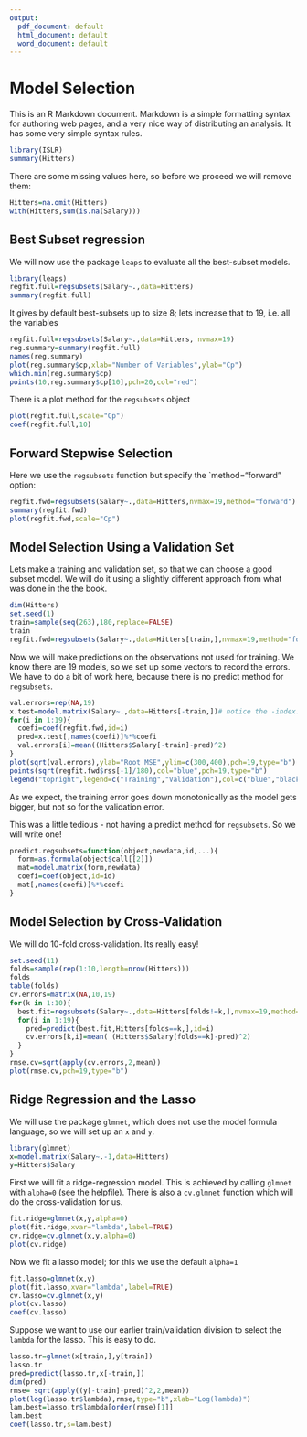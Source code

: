 ```yaml
---
output:
  pdf_document: default
  html_document: default
  word_document: default
---
```

Model Selection
================

This is an R Markdown document. Markdown is a simple formatting syntax for authoring web pages,
and a very nice way of distributing an analysis. It has some very simple syntax rules.


```r
library(ISLR)
summary(Hitters)
```
There are some missing values here, so before we proceed we will remove them:

```r
Hitters=na.omit(Hitters)
with(Hitters,sum(is.na(Salary)))
```



Best Subset regression
------------------------
We will now use the package `leaps` to evaluate all the best-subset models.
```r
library(leaps)
regfit.full=regsubsets(Salary~.,data=Hitters)
summary(regfit.full)
```
It gives by default best-subsets up to size 8; lets increase that to 19, i.e. all the variables
```r
regfit.full=regsubsets(Salary~.,data=Hitters, nvmax=19)
reg.summary=summary(regfit.full)
names(reg.summary)
plot(reg.summary$cp,xlab="Number of Variables",ylab="Cp")
which.min(reg.summary$cp)
points(10,reg.summary$cp[10],pch=20,col="red")
```
There is a plot method for the `regsubsets`  object
```r
plot(regfit.full,scale="Cp")
coef(regfit.full,10)
```



Forward Stepwise Selection
--------------------------
Here we use the `regsubsets` function but specify the `method="forward" option:
```r
regfit.fwd=regsubsets(Salary~.,data=Hitters,nvmax=19,method="forward")
summary(regfit.fwd)
plot(regfit.fwd,scale="Cp")
```




Model Selection Using a Validation Set
---------------------------------------
Lets make a training and validation set, so that we can choose a good subset model.
We will do it using a slightly different approach from what was done in the the book.
```r
dim(Hitters)
set.seed(1)
train=sample(seq(263),180,replace=FALSE)
train
regfit.fwd=regsubsets(Salary~.,data=Hitters[train,],nvmax=19,method="forward")
```
Now we will make predictions on the observations not used for training. We know there are 19 models, so we set up some vectors to record the errors. We have to do a bit of work here, because there is no predict method for `regsubsets`.
```r
val.errors=rep(NA,19)
x.test=model.matrix(Salary~.,data=Hitters[-train,])# notice the -index!
for(i in 1:19){
  coefi=coef(regfit.fwd,id=i)
  pred=x.test[,names(coefi)]%*%coefi
  val.errors[i]=mean((Hitters$Salary[-train]-pred)^2)
}
plot(sqrt(val.errors),ylab="Root MSE",ylim=c(300,400),pch=19,type="b")
points(sqrt(regfit.fwd$rss[-1]/180),col="blue",pch=19,type="b")
legend("topright",legend=c("Training","Validation"),col=c("blue","black"),pch=19)
```
As we expect, the training error goes down monotonically as the model gets bigger, but not so 
for the validation error.

This was a little tedious - not having a predict method for `regsubsets`. So we will write one!
```r
predict.regsubsets=function(object,newdata,id,...){
  form=as.formula(object$call[[2]])
  mat=model.matrix(form,newdata)
  coefi=coef(object,id=id)
  mat[,names(coefi)]%*%coefi
}
```




Model Selection by Cross-Validation
-----------------------------------
We will do 10-fold cross-validation. Its really easy!
```r
set.seed(11)
folds=sample(rep(1:10,length=nrow(Hitters)))
folds
table(folds)
cv.errors=matrix(NA,10,19)
for(k in 1:10){
  best.fit=regsubsets(Salary~.,data=Hitters[folds!=k,],nvmax=19,method="forward")
  for(i in 1:19){
    pred=predict(best.fit,Hitters[folds==k,],id=i)
    cv.errors[k,i]=mean( (Hitters$Salary[folds==k]-pred)^2)
  }
}
rmse.cv=sqrt(apply(cv.errors,2,mean))
plot(rmse.cv,pch=19,type="b")
```



Ridge Regression and the Lasso
-------------------------------
We will use the package `glmnet`, which does not use the model formula language, so we will set up an `x` and `y`.
```r
library(glmnet)
x=model.matrix(Salary~.-1,data=Hitters) 
y=Hitters$Salary
```
First we will fit a ridge-regression model. This is achieved by calling `glmnet` with `alpha=0` (see the helpfile). There is also a `cv.glmnet` function which will do the cross-validation for us. 
```r
fit.ridge=glmnet(x,y,alpha=0)
plot(fit.ridge,xvar="lambda",label=TRUE)
cv.ridge=cv.glmnet(x,y,alpha=0)
plot(cv.ridge)
```
Now we fit a lasso model; for this we use the default `alpha=1`
```r
fit.lasso=glmnet(x,y)
plot(fit.lasso,xvar="lambda",label=TRUE)
cv.lasso=cv.glmnet(x,y)
plot(cv.lasso)
coef(cv.lasso)
```

 Suppose we want to use our earlier train/validation division to select the `lambda` for the lasso.
 This is easy to do.
```r
lasso.tr=glmnet(x[train,],y[train])
lasso.tr
pred=predict(lasso.tr,x[-train,])
dim(pred)
rmse= sqrt(apply((y[-train]-pred)^2,2,mean))
plot(log(lasso.tr$lambda),rmse,type="b",xlab="Log(lambda)")
lam.best=lasso.tr$lambda[order(rmse)[1]]
lam.best
coef(lasso.tr,s=lam.best)
```
